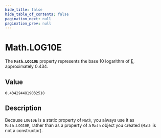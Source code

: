 ```yaml
---
hide_title: false
hide_table_of_contents: false
pagination_next: null
pagination_prev: null
---
```

# Math.LOG10E

The **`Math.LOG10E`** property represents the base 10 logarithm of [E](./E.mdx), approximately 0.434.

## Value

`0.4342944819032518`

## Description

Because `LOG10E` is a static property of `Math`, you always use it as `Math.LOG10E`, rather than as a property of a `Math` object you created (`Math` is not a constructor).
